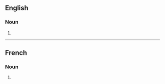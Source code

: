 ==English==

===Noun===
{{head|en|noun form}}

# {{plural of|humiliation|lang=en}}

----

==French==

===Noun===
{{head|fr|noun plural form|g=f}}

# {{plural of|humiliation|lang=fr}}